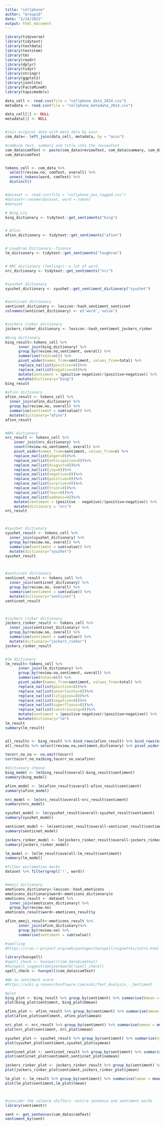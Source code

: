 ```yaml
---
title: "cellphone"
author: "Group18"
date: "2/24/2022"
output: html_document
---
```

```r
library(tidyverse)
library(tidytext)
library(textdata)
library(textstem)
library(tm)
library(readr)
library(dplyr)
library(tidyr)
library(stringr)
library(ggplot2)
library(jsonlite)
library(FactoMineR)
library(topicmodels)
```



```r
data_cell <- read.csv(file = "cellphone_data_2014.csv")
metadata <- read.csv(file = "cellphone_metadata_2014.csv")

data_cell[1] <- NULL
metadata[1] <- NULL


#join original data with meta data by asin
com_data<- left_join(data_cell, metadata, by = "asin")

#combine text, summary and title into the reviewText
com_data$comText <- paste(com_data$reviewText, com_data$summary, com_data$title_1)
com_data$comText


tokens_cell <- com_data %>% 
  select(review.no, comText, overall) %>% 
  unnest_tokens(word, comText) %>% 
  distinct()


#dataset <- read.csv(file = "cellphone_pos_tagged.csv")
#dataset<-rename(dataset, word = token)
#dataset
```


```r
# Bing Liu
bing_dictionary <- tidytext::get_sentiments("bing")


# Afinn 
afinn_dictionary <- tidytext::get_sentiments("afinn")


# Loughran Dictionary--finance
lm_dictionary <- tidytext::get_sentiments("loughran")


# NRC dictionary (feelings)--a lot of word
nrc_dictionary <- tidytext::get_sentiments("nrc")


#syuzhet dictionary
syuzhet_dictionary <- syuzhet::get_sentiment_dictionary("syuzhet")


#senticnet dictionary
senticnet_dictionary <- lexicon::hash_sentiment_senticnet
colnames(senticnet_dictionary) <- c('word','value')


#jockers rinker dictionary
jockers_rinker_dictionary <- lexicon::hash_sentiment_jockers_rinker
```



```r
#bing dictionary
bing_result<-tokens_cell %>% 
      inner_join(bing_dictionary) %>% 
      group_by(review.no,sentiment, overall) %>% 
      summarise(total=n()) %>% 
      pivot_wider(names_from=sentiment, values_from=total) %>% 
      replace_na(list(positive=0))%>%
      replace_na(list(negative=0))%>%
      mutate(sentiment = (positive-negative)/(positive+negative)) %>%
      mutate(dictionary="bing") 
bing_result

#afinn dictionary
afinn_result <- tokens_cell %>% 
  inner_join(afinn_dictionary) %>% 
  group_by(review.no, overall) %>% 
  summarise(sentiment = sum(value)) %>% 
  mutate(dictionary="afinn") 
afinn_result 


#NRC dictionary
nrc_result <- tokens_cell %>% 
    inner_join(nrc_dictionary) %>% 
    count(review.no,sentiment, overall) %>% 
    pivot_wider(names_from=sentiment, values_from=n) %>% 
    replace_na(list(anger=0))%>%
    replace_na(list(anticipation=0))%>%
    replace_na(list(disgust=0))%>%
    replace_na(list(joy=0))%>%
    replace_na(list(negative=0))%>%
    replace_na(list(positive=0))%>%
    replace_na(list(surprise=0))%>%
    replace_na(list(trust=0))%>%
    replace_na(list(fear=0))%>%
    replace_na(list(sadness=0))%>%
    mutate(sentiment = (positive - negative)/(positive+negative)) %>% 
    mutate(dictionary = "nrc")
nrc_result



#syuzhet dictionary
syuzhet_result <- tokens_cell %>% 
  inner_join(syuzhet_dictionary) %>% 
  group_by(review.no, overall) %>% 
  summarise(sentiment = sum(value)) %>% 
  mutate(dictionary="syuzhet") 
syuzhet_result 



#senticnet dictionary
senticnet_result <- tokens_cell %>% 
  inner_join(senticnet_dictionary) %>% 
  group_by(review.no, overall) %>% 
  summarise(sentiment = sum(value)) %>% 
  mutate(dictionary="senticnet") 
senticnet_result 



#jockers rinker dictionary
jockers_rinker_result <- tokens_cell %>% 
  inner_join(senticnet_dictionary) %>% 
  group_by(review.no, overall) %>% 
  summarise(sentiment = sum(value)) %>% 
  mutate(dictionary="jockers_rinker") 
jockers_rinker_result 


#lm dictionary
lm_result<-tokens_cell %>% 
      inner_join(lm_dictionary) %>% 
      group_by(review.no,sentiment, overall) %>% 
      summarise(total=n()) %>% 
      pivot_wider(names_from=sentiment, values_from=total) %>% 
      replace_na(list(positive=0))%>%
      replace_na(list(uncertainty=0))%>%
      replace_na(list(litigious=0))%>%
      replace_na(list(negative=0))%>%
      replace_na(list(superfluous=0))%>%
      replace_na(list(constraining=0))%>%
      mutate(sentiment = (positive-negative)/(positive+negative)) %>%
      mutate(dictionary="lm") 
lm_result
summary(lm_result)


all_results <- bing_result %>% bind_rows(afinn_result) %>% bind_rows(nrc_result) %>% bind_rows(syuzhet_result ) %>% bind_rows(senticnet_result ) %>% bind_rows(jockers_rinker_result ) %>% bind_rows(lm_dictionary)
all_results %>% select(review.no,sentiment,dictionary) %>% pivot_wider(names_from = dictionary,values_from=sentiment) -> tocorr

tocorr_no_na <- na.omit(tocorr)
cor(tocorr_no_na$bing,tocorr_no_na$afinn)


```


```r
#dictionary choose
bing_model <- lm(bing_result$overall~bing_result$sentiment)
summary(bing_model)

afinn_model <- lm(afinn_result$overall~afinn_result$sentiment)
summary(afinn_model)

nrc_model <- lm(nrc_result$overall~nrc_result$sentiment)
summary(nrc_model)

syuzhet_model <- lm(syuzhet_result$overall~syuzhet_result$sentiment)
summary(syuzhet_model)

senticnet_model <- lm(senticnet_result$overall~senticnet_result$sentiment)
summary(senticnet_model)

jockers_rinker_model <- lm(jockers_rinker_result$overall~jockers_rinker_result$sentiment)
summary(jockers_rinker_model)

lm_model <- lm(lm_result$overall~lm_result$sentiment)
summary(lm_model)
```




```r
#filter exclamation marks
dataset %>% filter(grepl('!', word))



```


```r
#emoji dictionary
emoticons_dictionary<-lexicon::hash_emoticons
emoticons_dictionary$word<-emoticons_dictionary$x
emoticons_result <- dataset %>% 
  inner_join(emoticons_dictionary) %>% 
  group_by(review.no)
emoticons_result$word<-emoticons_result$y

afinn_emoji_result<-emoticons_result %>% 
      inner_join(afinn_dictionary)%>% 
      group_by(review.no) %>% 
      summarise(sentiment = sum(value))
```


```r
#spelling
#https://cran.r-project.org/web/packages/hunspell/vignettes/intro.html

library(hunspell)
#spell_check <- hunspell(com_data$comText)
#hunspell_suggest(dataset$word[!spell_check])
spell_check <- hunspell(com_data$comText)
```


```r
#NA in sentiment score
#https://wiki.q-researchsoftware.com/wiki/Text_Analysis_-_Sentiment


```


```r
#plot
bing_plot <- bing_result %>% group_by(sentiment) %>% summarise(bmean = mean(overall))
plot(bing_plot$sentiment, bing_plot$bmean)

afinn_plot <- afinn_result %>% group_by(sentiment) %>% summarise(amean = mean(overall))
plot(afinn_plot$sentiment, afinn_plot$amean)

nrc_plot <- nrc_result %>% group_by(sentiment) %>% summarise(nmean = mean(overall))
plot(nrc_plot$sentiment, nrc_plot$nmean)

syuzhet_plot <- syuzhet_result %>% group_by(sentiment) %>% summarise(symean = mean(overall))
plot(syuzhet_plot$sentiment,syuzhet_plot$symean)

senticnet_plot <- senticnet_result %>% group_by(sentiment) %>% summarise(semean = mean(overall))
plot(senticnet_plot$sentiment,senticnet_plot$semean)

jockers_rinker_plot <- jockers_rinker_result %>% group_by(sentiment) %>% summarise(jmean = mean(overall))
plot(jockers_rinker_plot$sentiment,jockers_rinker_plot$jmean)

lm_plot <- lm_result %>% group_by(sentiment) %>% summarise(lmean = mean(overall))
plot(lm_plot$sentiment,lm_plot$lmean)




```



```r
#consider the valence shifters--entire sentence and sentiment words
library(sentimentr)

sent <- get_sentences(com_data$comText)
sentiment_by(sent)
```

